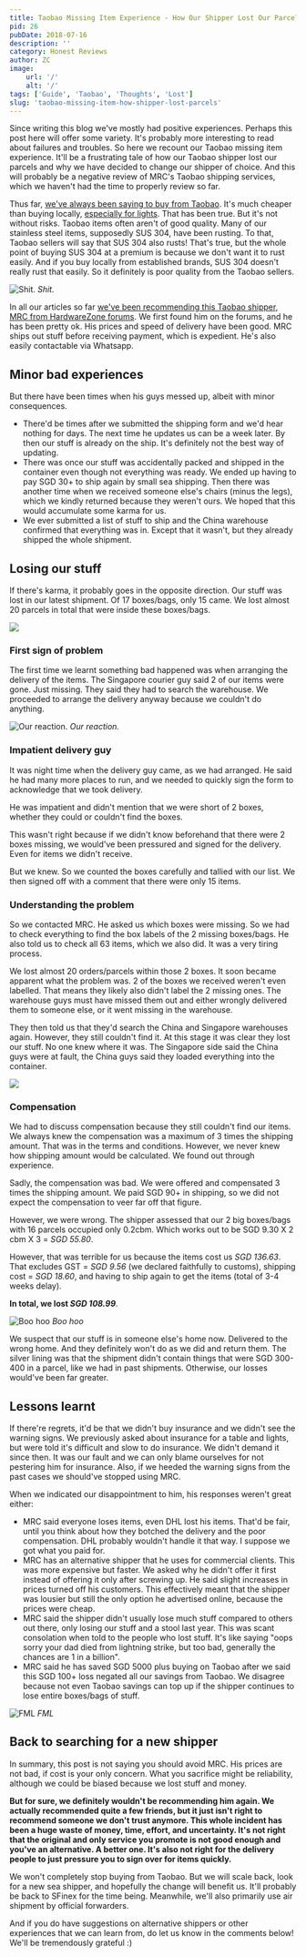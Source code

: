 ```yaml
---
title: Taobao Missing Item Experience - How Our Shipper Lost Our Parcels
pid: 26
pubDate: 2018-07-16
description: ''
category: Honest Reviews
author: ZC
image:
    url: '/'
    alt: '/'
tags: ['Guide', 'Taobao', 'Thoughts', 'Lost']
slug: 'taobao-missing-item-how-shipper-lost-parcels'
---
```


Since writing this blog we've mostly had positive experiences. Perhaps this post here will offer some variety. It's probably more interesting to read about failures and troubles. So here we recount our Taobao missing item experience. It'll be a frustrating tale of how our Taobao shipper lost our parcels and why we have decided to change our shipper of choice. And this will probably be a negative review of MRC's Taobao shipping services, which we haven't had the time to properly review so far.

Thus far, [we've always been saying to buy from Taobao](https://btonomics.com/shopping/should-you-buy-furniture-from-taobao-or-ikea/). It's much cheaper than buying locally, [especially for lights](https://btonomics.com/shopping/how-to-buy-lights-from-taobao/). That has been true. But it's not without risks. Taobao items often aren't of good quality. Many of our stainless steel items, supposedly SUS 304, have been rusting. To that, Taobao sellers will say that SUS 304 also rusts! That's true, but the whole point of buying SUS 304 at a premium is because we don't want it to rust easily. And if you buy locally from established brands, SUS 304 doesn't really rust that easily. So it definitely is poor quality from the Taobao sellers.

![Shit.](./images/26_tumblr_m4v5ny27QA1r0j8as1.gif) _Shit._

In all our articles so far [we've been recommending this Taobao shipper](https://btonomics.com/shopping/how-to-buy-and-ship-from-taobao-to-singapore/), [MRC from HardwareZone forums](https://forums.hardwarezone.com.sg/mass-order-corner-251/try-us-if-you-buying-huge-furniture-bulky-items-china-5673360.html). We first found him on the forums, and he has been pretty ok. His prices and speed of delivery have been good. MRC ships out stuff before receiving payment, which is expedient. He's also easily contactable via Whatsapp.

## Minor bad experiences

But there have been times when his guys messed up, albeit with minor consequences.

- There'd be times after we submitted the shipping form and we'd hear nothing for days. The next time he updates us can be a week later. By then our stuff is already on the ship. It's definitely not the best way of updating.
- There was once our stuff was accidentally packed and shipped in the container even though not everything was ready. We ended up having to pay SGD 30+ to ship again by small sea shipping. Then there was another time when we received someone else's chairs (minus the legs), which we kindly returned because they weren't ours. We hoped that this would accumulate some karma for us.
- We ever submitted a list of stuff to ship and the China warehouse confirmed that everything was in. Except that it wasn't, but they already shipped the whole shipment.

## Losing our stuff

If there's karma, it probably goes in the opposite direction. Our stuff was lost in our latest shipment. Of 17 boxes/bags, only 15 came. We lost almost 20 parcels in total that were inside these boxes/bags.

![](./images/26_its-called-karma-and-its-pronounced-ha-ha-ha-55525001.png)

### First sign of problem

The first time we learnt something bad happened was when arranging the delivery of the items. The Singapore courier guy said 2 of our items were gone. Just missing. They said they had to search the warehouse. We proceeded to arrange the delivery anyway because we couldn't do anything.

![Our reaction.](./images/26_giphy1-1.gif) _Our reaction._

### Impatient delivery guy

It was night time when the delivery guy came, as we had arranged. He said he had many more places to run, and we needed to quickly sign the form to acknowledge that we took delivery.

He was impatient and didn't mention that we were short of 2 boxes, whether they could or couldn't find the boxes.

This wasn't right because if we didn't know beforehand that there were 2 boxes missing, we would've been pressured and signed for the delivery. Even for items we didn't receive.

But we knew. So we counted the boxes carefully and tallied with our list. We then signed off with a comment that there were only 15 items.

### Understanding the problem

So we contacted MRC. He asked us which boxes were missing. So we had to check everything to find the box labels of the 2 missing boxes/bags. He also told us to check all 63 items, which we also did. It was a very tiring process.

We lost almost 20 orders/parcels within those 2 boxes. It soon became apparent what the problem was. 2 of the boxes we received weren't even labelled. That means they likely also didn't label the 2 missing ones. The warehouse guys must have missed them out and either wrongly delivered them to someone else, or it went missing in the warehouse.

They then told us that they'd search the China and Singapore warehouses again. However, they still couldn't find it. At this stage it was clear they lost our stuff. No one knew where it was. The Singapore side said the China guys were at fault, the China guys said they loaded everything into the container.

![](./images/26_giphy1-3.gif)

### Compensation

We had to discuss compensation because they still couldn't find our items. We always knew the compensation was a maximum of 3 times the shipping amount. That was in the terms and conditions. However, we never knew how shipping amount would be calculated. We found out through experience.

Sadly, the compensation was bad. We were offered and compensated 3 times the shipping amount. We paid SGD 90+ in shipping, so we did not expect the compensation to veer far off that figure.

However, we were wrong. The shipper assessed that our 2 big boxes/bags with 16 parcels occupied only 0.2cbm. Which works out to be SGD 9.30 X 2 cbm X 3 = _SGD 55.80_.

However, that was terrible for us because the items cost us _SGD 136.63_. That excludes GST = _SGD 9.56_ (we declared faithfully to customs), shipping cost = _SGD 18.60_, and having to ship again to get the items (total of 3-4 weeks delay).

**In total, we lost _SGD 108.99_**.

![Boo hoo](./images/26_tenor1.gif) _Boo hoo_

We suspect that our stuff is in someone else's home now. Delivered to the wrong home. And they definitely won't do as we did and return them. The silver lining was that the shipment didn't contain things that were SGD 300-400 in a parcel, like we had in past shipments. Otherwise, our losses would've been far greater.

## Lessons learnt

If there're regrets, it'd be that we didn't buy insurance and we didn't see the warning signs. We previously asked about insurance for a table and lights, but were told it's difficult and slow to do insurance. We didn't demand it since then. It was our fault and we can only blame ourselves for not pestering him for insurance. Also, if we heeded the warning signs from the past cases we should've stopped using MRC.

When we indicated our disappointment to him, his responses weren't great either:

- MRC said everyone loses items, even DHL lost his items. That'd be fair, until you think about how they botched the delivery and the poor compensation. DHL probably wouldn't handle it that way. I suppose we got what you paid for.
- MRC has an alternative shipper that he uses for commercial clients. This was more expensive but faster. We asked why he didn't offer it first instead of offering it only after screwing up. He said slight increases in prices turned off his customers. This effectively meant that the shipper was lousier but still the only option he advertised online, because the prices were cheap.
- MRC said the shipper didn't usually lose much stuff compared to others out there, only losing our stuff and a stool last year. This was scant consolation when told to the people who lost stuff. It's like saying "oops sorry your dad died from lightning strike, but too bad, generally the chances are 1 in a billion".
- MRC said he has saved SGD 5000 plus buying on Taobao after we said this SGD 100+ loss negated all our savings from Taobao. We disagree because not even Taobao savings can top up if the shipper continues to lose entire boxes/bags of stuff.

![FML](./images/26_giphy1-2.gif) _FML_

## Back to searching for a new shipper

In summary, this post is not saying you should avoid MRC. His prices are not bad, if cost is your only concern. What you sacrifice might be reliability, although we could be biased because we lost stuff and money.

**But for sure, we definitely wouldn't be recommending him again. We actually recommended quite a few friends, but it just isn't right to recommend someone we don't trust anymore. This whole incident has been a huge waste of money, time, effort, and uncertainty. It's not right that the original and only service you promote is not good enough and you've an alternative. A better one. It's also not right for the delivery people to just pressure you to sign over for items quickly.**

We won't completely stop buying from Taobao. But we will scale back, look for a new sea shipper, and hopefully the change will benefit us. It'll probably be back to SFinex for the time being. Meanwhile, we'll also primarily use air shipment by official forwarders.

And if you do have suggestions on alternative shippers or other experiences that we can learn from, do let us know in the comments below! We'll be tremendously grateful :)
